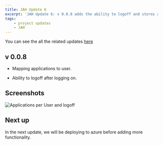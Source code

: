 ```yaml
---
title: JAH Update 6
excerpt: 'JAH Update 6: v 0.0.8 adds the ability to logoff and stores applications on a per user basis.'
tags:
    - project updates
    - JAH
---
```


You can see the all the related updates [here](/tags/jah)

## v 0.0.8

-   Mapping applications to user.

-   Ability to logoff after logging on.

## Screenshots

![Applications per User and logoff](./jah_update6_map_users.gif)

## Next up

In the next update, we will be deploying to azure before adding more functionality.
